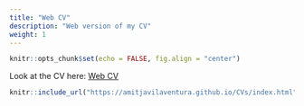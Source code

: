 ```yaml
---
title: "Web CV"
description: "Web version of my CV"
weight: 1
---
```


```r
knitr::opts_chunk$set(echo = FALSE, fig.align = "center")
```


Look at the CV here: [Web CV](https://amitjavilaventura.github.io/CVs/index.html)


```r
knitr::include_url("https://amitjavilaventura.github.io/CVs/index.html")
```



